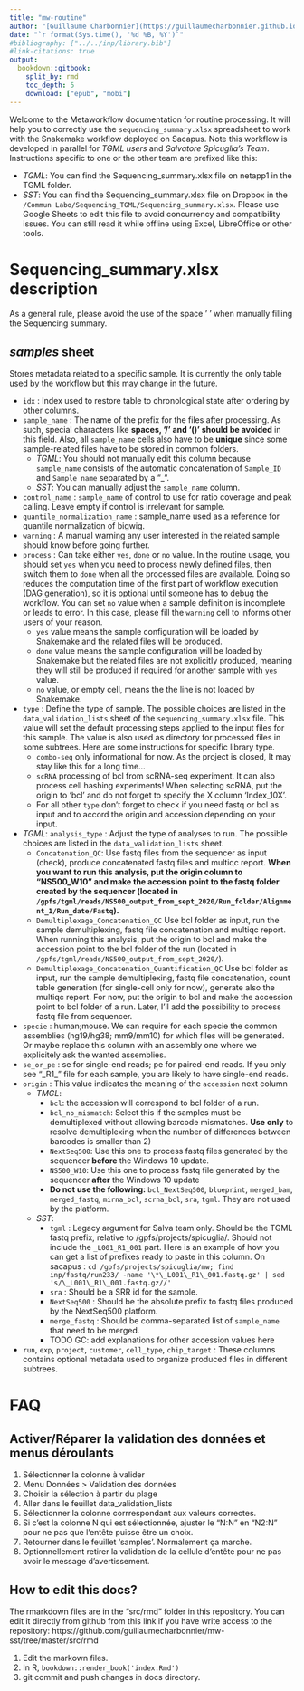 ```yaml
---
title: "mw-routine"
author: "[Guillaume Charbonnier](https://guillaumecharbonnier.github.io/) and [Sebastien Nin](https://www.linkedin.com/in/s%C3%A9bastien-nin-280954a5/)"
date: "`r format(Sys.time(), '%d %B, %Y')`"
#bibliography: ["../../inp/library.bib"]
#link-citations: true
output:
  bookdown::gitbook:
    split_by: rmd
    toc_depth: 5
    download: ["epub", "mobi"]
---
```


Welcome to the Metaworkflow documentation for routine processing. It will help you to correctly use the `sequencing_summary.xlsx` spreadsheet to work with the Snakemake workflow deployed on Sacapus. Note this workflow is developed in parallel for *TGML users* and *Salvatore Spicuglia's Team*. Instructions specific to one or the other team are prefixed like this:

* *TGML*: You can find the Sequencing_summary.xlsx file on netapp1 in the TGML folder.
* *SST*: You can find the Sequencing_summary.xlsx file on Dropbox in the `/Commun Labo/Sequencing_TGML/Sequencing_summary.xlsx`. Please use Google Sheets to edit this file to avoid concurrency and compatibility issues. You can still read it while offline using Excel, LibreOffice or other tools.

# Sequencing\_summary.xlsx description

As a general rule, please avoid the use of the space ' ' when manually filling the Sequencing summary.

## *samples* sheet

Stores metadata related to a specific sample. It is currently the only table used by the workflow but this may change in the future.

* `idx` : Index used to restore table to chronological state after ordering by other columns.
* `sample_name` : The name of the prefix for the files after processing. As such, special characters like **spaces, '/' and '()' should be avoided** in this field. Also, all `sample_name` cells also have to be **unique** since some sample-related files have to be stored in common folders.
    * *TGML*: You should not manually edit this column because `sample_name` consists of the automatic concatenation of `Sample_ID` and `Sample_name` separated by a "_".
    * *SST*: You can manually adjust the `sample_name` column.
* `control_name` : `sample_name` of control to use for ratio coverage and peak calling. Leave empty if control is irrelevant for sample.
* `quantile_normalization_name` : sample\_name used as a reference for quantile normalization of bigwig.
* `warning` : A manual warning any user interested in the related sample should know before going further.
* `process` : Can take either `yes`, `done` or `no` value. In the routine usage, you should set `yes` when you need to process newly defined files, then switch them to `done` when all the processed files are available. Doing so reduces the computation time of the first part of workflow execution (DAG generation), so it is optional until someone has to debug the workflow. You can set `no` value when a sample definition is incomplete or leads to error. In this case, please fill the `warning` cell to informs other users of your reason.
    * `yes` value means the sample configuration will be loaded by Snakemake and the related files will be produced.
    * `done` value means the sample configuration will be loaded by Snakemake but the related files are not explicitly produced, meaning they will still be produced if required for another sample with `yes` value.
    * `no` value, or empty cell, means the the line is not loaded by Snakemake.
* `type` : Define the type of sample. The possible choices are listed in the `data_validation_lists` sheet of the `sequencing_summary.xlsx` file. This value will set the default processing steps applied to the input files for this sample. The value is also used as directory for processed files in some subtrees. Here are some instructions for specific library type.
    * `combo-seq` only informational for now. As the project is closed, It may stay like this for a long time...
    * `scRNA` processing of bcl from scRNA-seq experiment. It can also process cell hashing experiments! When selecting scRNA, put the origin to 'bcl' and do not forget to specify the X column 'Index_10X'.
    * For all other `type` don't forget to check if you need fastq or bcl as input and to accord the origin and accession depending on your input.
* *TGML*: `analysis_type` : Adjust the type of analyses to run. The possible choices are listed in the `data_validation_lists` sheet.
    * `Concatenation_QC`: Use fastq files from the sequencer as input (check), produce concatenated fastq files and multiqc report. **When you want to run this analysis, put the origin column to "NS500_W10" and make the accession point to the fastq folder created by the sequencer (located in `/gpfs/tgml/reads/NS500_output_from_sept_2020/Run_folder/Alignment_1/Run_date/Fastq`).**
    * `Demultiplexage_Concatenation_QC` Use bcl folder as input, run the sample demultiplexing, fastq file concatenation and multiqc report. When running this analysis, put the origin to bcl and make the accession point to the bcl folder of the run (located in `/gpfs/tgml/reads/NS500_output_from_sept_2020/`).
    * `Demultiplexage_Concatenation_Quantification_QC` Use bcl folder as input, run the sample demultiplexing, fastq file concatenation, count table generation (for single-cell only for now), generate also the multiqc report. For now, put the origin to bcl and make the accession point to bcl folder of a run. Later, I'll add the possibility to process fastq file from sequencer.
* `specie` : human;mouse. We can require for each specie the common assemblies (hg19/hg38; mm9/mm10) for which files will be generated. Or maybe replace this column with an assembly one where we explicitely ask the wanted assemblies.
* `se_or_pe` : se for single-end reads; pe for paired-end reads. If you only see "\_R1\_" file for each sample, you are likely to have single-end reads.
* `origin` : This value indicates the meaning of the `accession` next column
    * *TMGL*:
        * `bcl`: the accession will correspond to bcl folder of a run.
        * `bcl_no_mismatch`: Select this if the samples must be demultiplexed without allowing barcode mismatches. **Use only** to resolve demultiplexing when the number of differences between barcodes is smaller than 2)
        * `NextSeq500`: Use this one to process fastq files generated by the sequencer **before** the Windows 10 update.
        * `NS500_W10`: Use this one to process fastq file generated by the sequencer **after** the Windows 10 update
        * **Do not use the following:** `bcl_NextSeq500`, `blueprint`, `merged_bam`, `merged_fastq`, `mirna_bcl`, `scrna_bcl`, `sra`, `tgml`. They are not used by the platform.
    * *SST*:
        * `tgml` : Legacy argument for Salva team only. Should be the TGML fastq prefix, relative to /gpfs/projects/spicuglia/. Should not include the `_L001_R1_001` part. Here is an example of how you can get a list of prefixes ready to paste in this column. On sacapus : `cd /gpfs/projects/spicuglia/mw; find inp/fastq/run233/ -name '\*\_L001\_R1\_001.fastq.gz' | sed 's/\_L001\_R1\_001.fastq.gz//'`
        * `sra` : Should be a SRR id for the sample.
        * `NextSeq500` : Should be the absolute prefix to fastq files produced by the NextSeq500 platform.
        * `merge_fastq` : Should be comma-separated list of `sample_name` that need to be merged.
        * TODO GC: add explanations for other accession values here
* `run`, `exp`, `project`, `customer`, `cell_type`, `chip_target` : These columns contains optional metadata used to organize produced files in different subtrees.


# FAQ

## Activer/Réparer la validation des données et menus déroulants

1. Sélectionner la colonne à valider
2. Menu Données > Validation des données
3. Choisir la sélection à partir du plage
4. Aller dans le feuillet data\_validation\_lists
5. Sélectionner la colonne corrrespondant aux valeurs correctes.
6. Si c'est la colonne N qui est sélectionnée, ajuster le "N:N" en "N2:N" pour ne pas que l'entête puisse être un choix.
7. Retourner dans le feuillet 'samples'. Normalement ça marche.
8. Optionnellement retirer la validation de la cellule d'entête pour ne pas avoir le message d'avertissement.

## How to edit this docs?

The rmarkdown files are in the "src/rmd" folder in this repository. You can edit it directly from github from this link if you have write access to the repository:
https://github.com/guillaumecharbonnier/mw-sst/tree/master/src/rmd

1. Edit the markown files.
2. In R, `bookdown::render_book('index.Rmd')`
3. git commit and push changes in docs directory.

